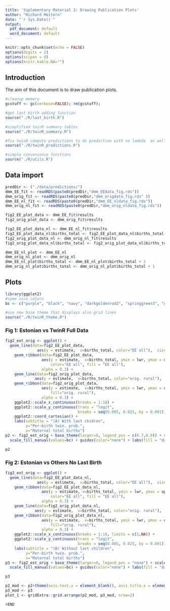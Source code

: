 ```yaml
---
title: 'Suplementary Material 2: Drawing Publication Plots'
author: "Richard Meitern"
date: "`r Sys.Date()`"
output:
  pdf_document: default
  word_document: default
---
```


```r
knitr::opts_chunk$set(echo = FALSE)
options(digits = 2)
options(scipen = 9)
options(knitr.kable.NA="")
```

## Introduction

The aim of this document is to draw publication plots.

```r
#cleanup memory
gcstuff <- gc(verbose=FALSE); rm(gcstuff);
```


```r
#get last birth adding function
source("./R/last_birth.R")

#simplified twinR summary tables 
source("./R/twinR_summary.R")

#fix twinR compute predictions to do prediction with no lambda  as well
source("./R/twinR_predictions.R")

#simple convenience functions
source("./R/utils.R")
```



## Data import 

```r
predDir <- ("./data/predictions/")
dmm_EE_fit <- readRDS(paste0(predDir,"dmm_EEdata_fig.rds"))
dmm_orig_fit <- readRDS(paste0(predDir,"dmm_origdata_fig.rds" ))
dmm_EE_nl_fit <- readRDS(paste0(predDir,"dmm_EE_nldata_fig.rds"))
dmm_orig_nl_fit <- readRDS(paste0(predDir,"dmm_orig_nldata_fig.rds"))
```



```r
fig2_EE_plot_data <- dmm_EE_fit$results
fig2_orig_plot_data <- dmm_orig_fit$results
```

```r
fig2_EE_plot_data_nl <- dmm_EE_nl_fit$results
fig2_EE_plot_data_nl$births_total <- fig2_EE_plot_data_nl$births_total + 1
fig2_orig_plot_data_nl <- dmm_orig_nl_fit$results
fig2_orig_plot_data_nl$births_total <- fig2_orig_plot_data_nl$births_total + 1
```


```r
dmm_EE_nl_plot <- dmm_EE_nl
dmm_orig_nl_plot <- dmm_orig_nl
dmm_EE_nl_plot$births_total <- dmm_EE_nl_plot$births_total + 1
dmm_orig_nl_plot$births_total <- dmm_orig_nl_plot$births_total + 1
```

## Plots 


```r
library(ggplot2)
#some nice colors
bc <- c("purple", "black", "navy", "darkgoldenrod2", "springgreen3", "gray")

#use new base theme that displays also grid lines 
source("./R/twinR_theme.R")
```



### Fig 1: Estonian vs TwinR Full Data


```r

fig2_ext_orig <- ggplot() +  
  geom_line(data=fig2_EE_plot_data,
              aes(y = estimate,  x=births_total, color="EE all"),  size = 1) +
    geom_ribbon(data=fig2_EE_plot_data,
                aes(y = estimate,  x=births_total, ymin = lwr, ymax = upr,
                    color="EE all", fill = "EE all"),
                alpha = 0.3) + 
    geom_line(data=fig2_orig_plot_data,
             aes(y = estimate,  x=births_total, color="orig. rural"),  size = 1) +
    geom_ribbon(data=fig2_orig_plot_data,
                aes(y = estimate,  x=births_total, ymin = lwr, ymax = upr,
                    fill="orig. rural"),
                alpha = 0.3) +
    ggplot2::scale_x_continuous(breaks = 1:18) + 
    ggplot2::scale_y_continuous(trans = "logit",
                                breaks = seq(0.005, 0.025, by = 0.001)) +
    ggplot2::coord_cartesian() +
    labs(subtitle = "(A) With last chidren",
         y="Per-birth twin. prob.",
         x="Maternal total births")
p2 <- fig2_ext_orig + base_theme(larger=8, legend_pos = c(0.7,0.9)) + scale_color_manual(values=bc) + 
  scale_fill_manual(values=bc) + guides(color="none") + labs(fill = "dataset")

p2 
```



### Fig 2: Estonian vs Others No Last Birth



```r
fig2_ext_orig <- ggplot() +  
  geom_line(data=fig2_EE_plot_data_nl,
              aes(y = estimate,  x=births_total, color="EE all"),  size = 1) +
    geom_ribbon(data=fig2_EE_plot_data_nl,
                aes(y = estimate, x=births_total, ymin = lwr, ymax = upr,
                    color="EE all", fill = "EE all"),
                alpha = 0.3) + 
    geom_line(data=fig2_orig_plot_data_nl,
             aes(y = estimate,  x=births_total, color="orig. rural"),  size = 1) +
    geom_ribbon(data=fig2_orig_plot_data_nl,
                aes(y = estimate,  x=births_total, ymin = lwr, ymax = upr,
                    fill="orig. rural"),
                alpha = 0.3) +
    ggplot2::scale_x_continuous(breaks = 1:18, limits = c(1,NA)) + 
    ggplot2::scale_y_continuous(trans = "logit",
                                breaks = seq(0.005, 0.025, by = 0.001)) +
    labs(subtitle = "(B) Without last children",
         y="Per-birth twin. prob.",
         x="Maternal total births")
p3 <- fig2_ext_orig + base_theme(larger=8, legend_pos = "none") + scale_color_manual(values=bc) + 
  scale_fill_manual(values=bc) + guides(color="none") + labs(fill = "dataset")

p3 
```
```r
p2_mod <- p2+theme(axis.text.x = element_blank(), axis.title.x = element_blank())
p3_mod <- p3
plot_1 <- gridExtra::grid.arrange(p2_mod, p3_mod, nrow=2)
```




```r
#END
```

